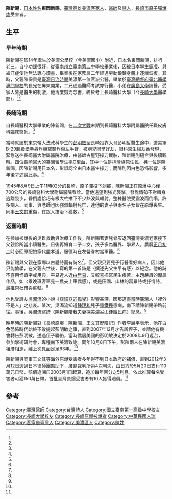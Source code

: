 {{Infobox_officeholder
| name = 陳新賜
| image name =
| width = 
| now =
| period = 
| sex = 男 
| nationality ={{ROC}}
| native place =
| date of birth = 1914年
| date of death = {{death year and age|2016|1914}}
| relatives =
| children  =
| place of birth = {{TWN-JPN}}[[阿緱廳|阿緱廳]][[阿里港支廳|阿里港支廳]][[瀰濃庄|瀰濃庄]]
| religion = 
| educate = 
*臺南州立臺南第二中學校
*長崎醫科大學
| work = 
}}

'''陳新賜'''{{BD|1914年||2016年||}}，[[日本姓名|日本姓名]]'''東岡新賜'''，[[臺灣|臺灣]][[高雄市|高雄]][[美濃區|美濃]][[客家人|客家人]]，[[醫師|醫師]]及[[詩人|詩人]]，[[長崎市原子彈爆炸|長崎市原子彈爆炸]]受害者。

==生平==

===早年時期===
陳新賜在1914年誕生於美濃公學校（今美濃國小）附近，日本名東岡新賜，排行老三。自小功課很好，從[[台南一中|臺南州立臺南第二中學校]]畢業後，因被日本學生[[霸凌|霸凌]]、與盜汗症使他無法專心讀書，畢業後在家務農二年經過勞動鍛鍊身體才逐漸恢復。其時，父親陳保貴是[[臺灣日治時期|臺灣日治時期]]美濃第一位官派公醫，畢業於[[臺灣總督府醫學校|臺灣總督府臺北醫學專門學校]]的長兄在屏東開業，二兄通過醫師考試亦行醫，小弟在[[廣島大學|廣島大學]]讀醫。受家人皆是醫生的刺激，他再度努力念書，終於考上長崎醫科大學（今[[長崎大學|長崎大學]]醫學部）。<ref name="歷險記"/><ref name="醫生詩人陳新賜"/>

===長崎時期===
自長崎醫科大學畢業的陳新賜，在[[二次大戰|二次大戰]]末期到長崎醫科大學附屬醫院任職皮膚科臨床醫師。<ref name="歷險記"/>

當時就讀於東京帝大法政科學生的[[彭明敏|彭明敏]]至長崎投靠大哥彭明哲醫生途中，遭美軍[[B-29超級堡壘轟炸機|B-29超級堡壘轟炸機]]空襲炸傷左手臂，被胞兄同學好友，眼科醫生[[楊友香|楊友香]]發現，緊急送往長崎醫大附屬醫院治療，由醫師古屋野操刀截肢，陳新賜則縫合與後續觀察。四位長崎醫大的臺灣留學生捐O型血，其中一位是[[排灣族|排灣族]]原住民，另一位是陳新賜。因陳新賜用日本名，彭誤認全由日本醫生操刀；而陳則因白色恐怖影響，多年後才述說此事。<ref name="歷險記"/>

1945年8月9日上午11時02分的長崎，原子彈投下剎那，陳新賜正在原爆中心僅700公尺的長崎醫科大學附屬醫院看診。當他遠望到強光襲擊，發覺情勢不對轉身逃離幾步，昏倒處恰巧有根大柱擋下不少熱波與輻射。整棟醫院受震波而倒塌，許多病人、同事、與老師也因強烈輻射死亡，連他的妻子與兩名子女皆在原爆喪生。同事[[王文其|王文其]]重傷，在眾人搶治下獲救。<ref name="歷險記"/>

===返臺時期===
在參加核爆後的災難救助與治療工作後，陳新賜著妻兒骨灰返回臺灣美濃老家接下父親診所當小鎮醫生。日後再婚育二子二女，孩子多為醫界、學界人。農曆[[正月初二|正月初二]]時必回原配娘家代盡孝道。服役時在左營眷村當軍醫。<ref name="歷險記"/>

陳新賜與父親在家鄉以古體詩而有詩名<ref name="臺灣客家文學史槪論"/>。但父親只要兒子行醫看好病人，因此他只能偷學，在父親去世後，寫的第一首詩是〈撰述先父生平有感〉以紀念。他的詩不喜用怪癖字或用典，平易近人近[[白居易|白居易]]，又較喜描寫民生疾苦、主題嚴肅的憫農作品，如〈乘晚班客車見一農夫上車偶感〉，或是田園、山林的寫景詩或抒情詩，最推崇[[杜甫|杜甫]]與[[蘇軾|蘇軾]]。<ref name="醫生詩人陳新賜"/>

他也受詩友[[吳濁流|吳濁流]]的小說《[[亞細亞的孤兒|亞細亞的孤兒]]》影響甚深，因那道盡當時臺灣人「裡外不是人」之悲哀。某次，吳濁流知道[[鍾理和|鍾理和]]兒子[[鍾鐵民|鍾鐵民]]患病，南下請陳新賜帶路前往。事後，吳濁流寫詩〈陳新賜陪我夫妻探美濃尖山鍾鐵民病〉紀念。<ref name="聯合報"/>

晚年時的陳新賜對《長崎原爆：陳新賜．王文其歷險記》作者李展平表示，他在白色恐怖時代始終不敢提起彭明敏之事，直到2007年12月才告訴侄子，並請他有機會轉告彭明敏。透過侄子聯絡，當時僑居美國的彭明敏決定於2008年9月返台，參加學術研討會，專程南下美濃致謝。同年10月8日下午，彭陳兩人在陳新賜美濃祖厝相逢，離上次見面足足63年。<ref name="歷險記"/>

陳新賜與同事王文其等海外原爆受害者多年得不到日本政府的補償，直到2012年3月12日透過日本律師團幫助下，廣島裁判所第4次判決，由日方於5月20日支付110萬元日幣，賠償追溯自2003月1日起算，追加每年百分之5利息，依此推算每名受害者可獲150萬日幣，首批臺灣原爆受害者有10人獲得賠償。<ref name="歷險記"/>

==參考==
{{portal box|人物|台灣|醫學}}
{{reflist|1|refs=
<ref name="歷險記">{{cite book |author=李展平|title=《長崎原爆：台灣醫生陳新賜．王文其歷險記》|date=2012|publisher=晨星出版有限公司 |location=台灣|language=zh-tw |isbn=9789861775913}}</ref>

<ref name="醫生詩人陳新賜">{{cite journal |author=翁戎|title=〈醫生詩人陳新賜〉|journal=《六堆風雲》|issue=第4期|date=1989-05|publisher=六堆風雲雜誌社|location=台灣|language=zh-tw}}</ref>

<ref name="臺灣客家文學史槪論">{{cite book |author=[[黃恆秋|黃恆秋]]|title=《臺灣客家文學史槪論》|date=1998|publisher=客家台灣文史工作室|location=台灣|language=zh-tw |isbn=}}</ref>

<ref name="聯合報">{{Cite web|url=|title=陳新賜躲過原子彈 救回彭明敏|language=zh-tw|publisher=《聯合報》|author=顏福江|date=2008-12-14|accessdate=2015-04-12}}</ref>
}}

{{台灣漢詩詩人}}
{{DEFAULTSORT:C}}
[[Category:臺灣醫師|Category:臺灣醫師]]
[[Category:台灣詩人|Category:台灣詩人]]
[[Category:國立臺南第一高級中學校友|Category:國立臺南第一高級中學校友]]
[[Category:長崎大學校友|Category:長崎大學校友]]
[[Category:長崎原爆被爆者|Category:長崎原爆被爆者]]
[[Category:中華民國人瑞|Category:中華民國人瑞]]
[[Category:客家裔臺灣人|Category:客家裔臺灣人]]
[[Category:美濃區人|Category:美濃區人]]
[[Category:陳姓|Category:陳姓]]